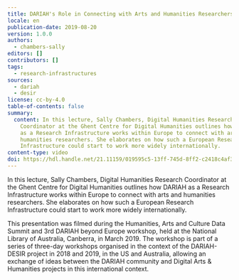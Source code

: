 ```yaml
---
title: DARIAH's Role in Connecting with Arts and Humanities Researchers
locale: en
publication-date: 2019-08-20
version: 1.0.0
authors:
  - chambers-sally
editors: []
contributors: []
tags:
  - research-infrastructures
sources:
  - dariah
  - desir
license: cc-by-4.0
table-of-contents: false
summary:
  content: In this lecture, Sally Chambers, Digital Humanities Research
    Coordinator at the Ghent Centre for Digital Humanities outlines how DARIAH
    as a Research Infrastructure works within Europe to connect with arts and
    humanities researchers. She elaborates on how such a European Research
    Infrastructure could start to work more widely internationally.
content-type: video
doi: https://hdl.handle.net/21.11159/019595c5-13ff-745d-8ff2-c2418c4af302
---
```

In this lecture, Sally Chambers, Digital Humanities Research Coordinator at the Ghent Centre for Digital Humanities outlines how DARIAH as a Research Infrastructure works within Europe to connect with arts and humanities researchers. She elaborates on how such a European Research Infrastructure could start to work more widely internationally.

This presentation was filmed during the Humanities, Arts and Culture Data Summit and 3rd DARIAH beyond Europe workshop, held at the National Library of Australia, Canberra, in March 2019. The workshop is part of a series of three-day workshops organised in the context of the DARIAH-DESIR project in 2018 and 2019, in the US and Australia, allowing an exchange of ideas between the DARIAH community and Digital Arts & Humanities projects in this international context.

<VideoCard provider="youtube" id="aAPJ7FupHtg" title="DARIAH's Role in Connecting with Arts and Humanities Researchers" image="/assets/content/assets/en/resources/hosted/dariahs-role-in-connecting-with-arts-and-humanities-researchers/sally-chambers.png" />
